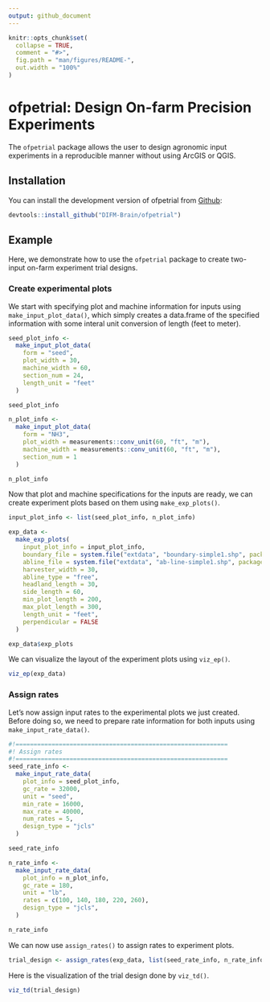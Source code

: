 ```yaml
---
output: github_document
---
```


<!-- README.md is generated from README.Rmd. Please edit that file -->

```r
knitr::opts_chunk$set(
  collapse = TRUE,
  comment = "#>",
  fig.path = "man/figures/README-",
  out.width = "100%"
)
```


# ofpetrial: Design On-farm Precision Experiments 

<!-- badges: start -->
<!-- badges: end -->

The `ofpetrial` package allows the user to design agronomic input experiments in a reproducible manner without using ArcGIS or QGIS.  

## Installation

You can install the development version of ofpetrial from [Github](https://github.com/DIFM-Brain/TrialDesign):

```r
devtools::install_github("DIFM-Brain/ofpetrial")
```

## Example

Here, we demonstrate how to use the `ofpetrial` package to create two-input on-farm experiment trial designs.

### Create experimental plots

We start with specifying plot and machine information for inputs using `make_input_plot_data()`, which simply creates a data.frame of the specified information with some interal unit conversion of length (feet to meter).

```r
seed_plot_info <-
  make_input_plot_data(
    form = "seed",
    plot_width = 30,
    machine_width = 60,
    section_num = 24,
    length_unit = "feet"
  )

seed_plot_info

n_plot_info <-
  make_input_plot_data(
    form = "NH3",
    plot_width = measurements::conv_unit(60, "ft", "m"),
    machine_width = measurements::conv_unit(60, "ft", "m"),
    section_num = 1
  )

n_plot_info
```

Now that plot and machine specifications for the inputs are ready, we can create experiment plots based on them using `make_exp_plots()`. 

```r
input_plot_info <- list(seed_plot_info, n_plot_info)

exp_data <-
  make_exp_plots(
    input_plot_info = input_plot_info,
    boundary_file = system.file("extdata", "boundary-simple1.shp", package = "ofpetrial"),
    abline_file = system.file("extdata", "ab-line-simple1.shp", package = "ofpetrial"),
    harvester_width = 30,
    abline_type = "free",
    headland_length = 30,
    side_length = 60,
    min_plot_length = 200,
    max_plot_length = 300,
    length_unit = "feet",
    perpendicular = FALSE
  )

exp_data$exp_plots
```

We can visualize the layout of the experiment plots using `viz_ep()`.

```r
viz_ep(exp_data)
```

### Assign rates

Let's now assign input rates to the experimental plots we just created. Before doing so, we need to prepare rate information for both inputs using `make_input_rate_data()`.

```r
#!===========================================================
#! Assign rates
#!===========================================================
seed_rate_info <-
  make_input_rate_data(
    plot_info = seed_plot_info,
    gc_rate = 32000,
    unit = "seed",
    min_rate = 16000,
    max_rate = 40000,
    num_rates = 5,
    design_type = "jcls"
  )

seed_rate_info

n_rate_info <-
  make_input_rate_data(
    plot_info = n_plot_info,
    gc_rate = 180,
    unit = "lb",
    rates = c(100, 140, 180, 220, 260),
    design_type = "jcls",
  )

n_rate_info
```

We can now use `assign_rates()` to assign rates to experiment plots.

```r
trial_design <- assign_rates(exp_data, list(seed_rate_info, n_rate_info))
```

Here is the visualization of the trial design done by `viz_td()`.

```r
viz_td(trial_design)
```